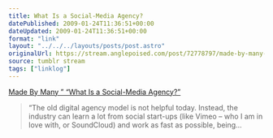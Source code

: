```yaml
---
title: What Is a Social-Media Agency?
datePublished: 2009-01-24T11:36:51+00:00
dateUpdated: 2009-01-24T11:36:51+00:00
format: "link"
layout: "../../../layouts/posts/post.astro"
originalUrl: https://stream.anglepoised.com/post/72778797/made-by-many-blog-archive-what-is-a
source: tumblr stream
tags: ["linklog"]
---
```


[Made By Many &#8221; &#8220;What Is a Social-Media Agency?&#8221;][1]

> &ldquo;The old digital agency model is not helpful today. Instead, the industry can learn a lot from social start-ups (like Vimeo &#8211; who I am in love with, or SoundCloud) and work as fast as possible, being&hellip;

[1]: https://www.madebymany.com/stories/what-is-a-social-media-agency
